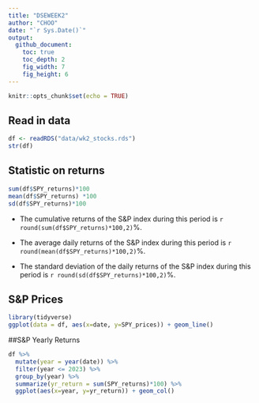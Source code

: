 ```yaml
---
title: "DSEWEEK2"
author: "CHOO"
date: "`r Sys.Date()`"
output: 
  github_document:
    toc: true
    toc_depth: 2
    fig_width: 7
    fig_height: 6
---
```


```r
knitr::opts_chunk$set(echo = TRUE)
```

## Read in data

```r
df <- readRDS("data/wk2_stocks.rds")
str(df)
```

## Statistic on returns 
```r
sum(df$SPY_returns)*100 
mean(df$SPY_returns) *100 
sd(df$SPY_returns)*100
```

+ The cumulative returns of the S&P index during this period is `r round(sum(df$SPY_returns)*100,2)`%.

+ The average daily returns of the S&P index during this period is `r round(mean(df$SPY_returns)*100,2)`%.

+ The standard deviation of the daily returns of the S&P index during this period is `r round(sd(df$SPY_returns)*100,2)`%.

## S&P Prices 
```r
library(tidyverse)
ggplot(data = df, aes(x=date, y=SPY_prices)) + geom_line()
```
##S&P Yearly Returns 
```r
df %>%
  mutate(year = year(date)) %>% 
  filter(year <= 2023) %>%
  group_by(year) %>%
  summarize(yr_return = sum(SPY_returns)*100) %>%
  ggplot(aes(x=year, y=yr_return)) + geom_col()
```

